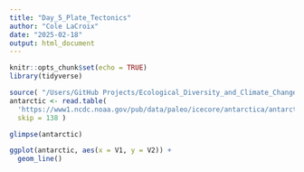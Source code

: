 ```yaml
---
title: "Day_5_Plate_Tectonics"
author: "Cole LaCroix"
date: "2025-02-18"
output: html_document
---
```


```r
knitr::opts_chunk$set(echo = TRUE)
library(tidyverse)
```

```r
source( "/Users/GitHub Projects/Ecological_Diversity_and_Climate_Change_wClark/Clark files/clarkFunctions2025-3.R" )
antarctic <- read.table(
  'https://www1.ncdc.noaa.gov/pub/data/paleo/icecore/antarctica/antarctica2015co2composite.txt',
  skip = 138 )
```

```r
glimpse(antarctic)
```
```r
ggplot(antarctic, aes(x = V1, y = V2)) +
  geom_line()
```

